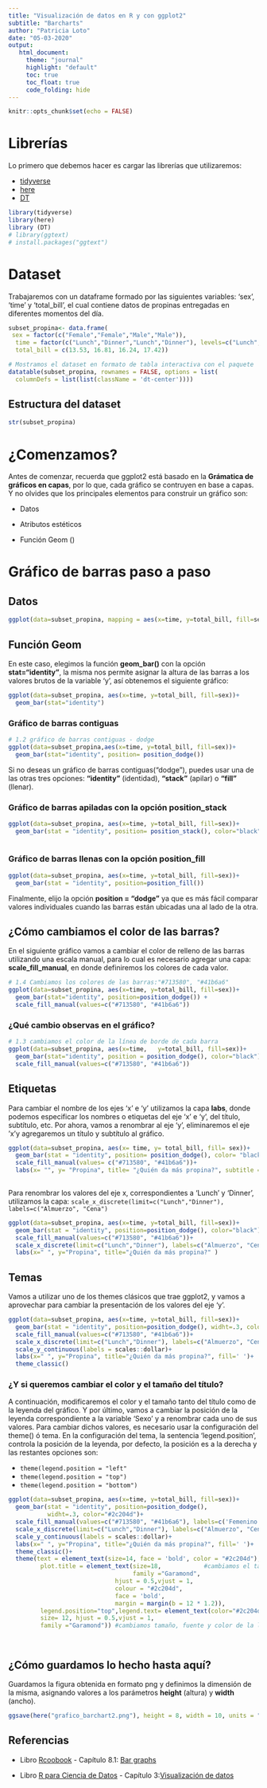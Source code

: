 ```yaml
---
title: "Visualización de datos en R y con ggplot2"
subtitle: "Barcharts"
author: "Patricia Loto"
date: "05-03-2020"
output:
   html_document:
     theme: "journal"
     highlight: "default"
     toc: true
     toc_float: true
     code_folding: hide
---
```



```r
knitr::opts_chunk$set(echo = FALSE)
```

# Librerías

Lo primero que debemos hacer es cargar las librerías que utilizaremos:

* [tidyverse](https://www.tidyverse.org/)
* [here](https://here.r-lib.org/)
* [DT](https://rstudio.github.io/DT/)

```r

library(tidyverse)
library(here)
library (DT)
# library(ggtext)
# install.packages("ggtext")
```

# Dataset

Trabajaremos con un dataframe formado por las siguientes variables: 'sex', 'time' y 'total_bill', el cual contiene datos de propinas entregadas en diferentes momentos del día.


```r
subset_propina<- data.frame(
 sex = factor(c("Female","Female","Male","Male")),
  time = factor(c("Lunch","Dinner","Lunch","Dinner"), levels=c("Lunch","Dinner")),
  total_bill = c(13.53, 16.81, 16.24, 17.42))

# Mostramos el dataset en formato de tabla interactiva con el paquete 'DT'
datatable(subset_propina, rownames = FALSE, options = list(
  columnDefs = list(list(className = 'dt-center'))))
```


## Estructura del dataset

```r
str(subset_propina)
```





# ¿Comenzamos?

Antes de comenzar, recuerda que ggplot2 está basado en la **Grámatica de gráficos en capas**, por lo que, cada gráfico se contruyen en base a capas. Y no olvides que los principales elementos para construir un gráfico son:

* Datos

* Atributos estéticos

* Función Geom ()

# Gráfico de barras paso a paso

## **Datos**

```r

ggplot(data=subset_propina, mapping = aes(x=time, y=total_bill, fill=sex))
```

## **Función Geom**

En este caso, elegimos la función **geom_bar()** con la opción **stat="identity"**, la misma nos permite asignar la altura de las barras a los valores brutos de la variable 'y', así obtenemos el siguiente gráfico: 
 

```r
ggplot(data=subset_propina, aes(x=time, y=total_bill, fill=sex))+
  geom_bar(stat="identity")
```



### Gráfico de barras contiguas

```r
# 1.2 gráfico de barras contiguas - dodge
ggplot(data=subset_propina,aes(x=time, y=total_bill, fill=sex))+
  geom_bar(stat="identity", position= position_dodge())
```



Si no deseas un gráfico de barras contiguas(“dodge”), puedes usar una de las otras tres opciones: **"identity"** (identidad), **"stack"** (apilar) o **"fill"** (llenar).



### Gráfico de barras apiladas con la opción **position_stack**

```r
ggplot(data=subset_propina, aes(x=time, y=total_bill, fill=sex))+
  geom_bar(stat = "identity", position= position_stack(), color="black")
 
```


### Gráfico de barras llenas con la opción **position_fill**

```r
ggplot(data=subset_propina, aes(x=time, y=total_bill, fill=sex))+
  geom_bar(stat = "identity", position=position_fill())

```





Finalmente, elijo la opción **position = "dodge"** ya que es más fácil comparar valores individuales cuando las barras están ubicadas una al lado de la otra.

## ¿Cómo cambiamos el **color** de las barras?

En el siguiente gráfico vamos a cambiar el color de relleno de las barras  utilizando una escala manual, para lo cual es necesario agregar una capa: **scale_fill_manual**, en donde definiremos los colores de cada valor.


```r
# 1.4 Cambiamos los colores de las barras:"#713580", "#41b6a6" 
ggplot(data=subset_propina, aes(x=time, y=total_bill, fill=sex))+
  geom_bar(stat="identity", position=position_dodge()) +
  scale_fill_manual(values=c("#713580", "#41b6a6")) 
```




### ¿Qué cambio observas en el gráfico?

```r
# 1.3 cambiamos el color de la línea de borde de cada barra
ggplot(data=subset_propina, aes(x=time,   y=total_bill, fill=sex))+
  geom_bar(stat="identity", position = position_dodge(), color="black")+
  scale_fill_manual(values=c("#713580", "#41b6a6")) 
```




## **Etiquetas**

Para cambiar el nombre de los ejes 'x' e 'y' utilizamos la capa **labs**, donde podemos especificar los nombres o etiquetas del eje 'x' e 'y', del título, subtítulo, etc. Por ahora, vamos a renombrar al eje 'y', eliminaremos el eje 'x'y agregaremos un título y subtítulo al gráfico.

```r
ggplot(data=subset_propina, aes(x= time, y= total_bill, fill= sex))+
  geom_bar(stat = "identity", position= position_dodge(), color= "black")+
  scale_fill_manual(values= c("#713580", "#41b6a6"))+
  labs(x= "", y= "Propina", title= "¿Quién da más propina?", subtitle = "¿Hombres o Mujeres?")
 
```



Para renombrar los valores del eje x, correspondientes a 'Lunch' y 'Dinner', utilizamos la capa: `scale_x_discrete(limit=c("Lunch","Dinner"), labels=c("Almuerzo", "Cena")`

```r
ggplot(data=subset_propina, aes(x=time, y=total_bill, fill=sex))+
  geom_bar(stat = "identity", position=position_dodge(), color="black")+
  scale_fill_manual(values=c("#713580", "#41b6a6"))+
  scale_x_discrete(limit=c("Lunch","Dinner"), labels=c("Almuerzo", "Cena"))+
  labs(x=" ", y="Propina", title="¿Quién da más propina?" )
```



## **Temas** 

Vamos a utilizar uno de los themes clásicos que trae ggplot2, y vamos a aprovechar para cambiar la presentación de los valores del eje 'y'.

```r
ggplot(data=subset_propina, aes(x=time, y=total_bill, fill=sex))+
  geom_bar(stat = "identity", position=position_dodge(), widht=.3, color="black")+
  scale_fill_manual(values=c("#713580", "#41b6a6"))+
  scale_x_discrete(limit=c("Lunch","Dinner"), labels=c("Almuerzo", "Cena"))+
  scale_y_continuous(labels = scales::dollar)+
  labs(x=" ", y="Propina", title="¿Quién da más propina?", fill=' ')+
  theme_classic()
```




### ¿Y si queremos cambiar el color y el tamaño del título?

A continuación, modificaremos el color y el tamaño tanto del título como de la leyenda del gráfico. Y por último, vamos a cambiar la posición de la leyenda correspondiente a la variable 'Sexo' y a renombrar cada uno de sus valores. Para cambiar dichos valores, es necesario usar la configuración del theme() ó tema. En la configuración del tema, la sentencia 'legend.position', controla la posición de la leyenda, por defecto, la posición es a la derecha y las restantes opciones son:

* `theme(legend.position = "left"`
* `theme(legend.position = "top")`
* ` theme(legend.position = "bottom")`



```r
ggplot(data=subset_propina, aes(x=time, y=total_bill, fill=sex))+
  geom_bar(stat = "identity", position=position_dodge(), 
           widht=.3, color="#2c204d")+
  scale_fill_manual(values=c("#713580", "#41b6a6"), labels=c('Femenino','Masculino'))+
  scale_x_discrete(limit=c("Lunch","Dinner"), labels=c("Almuerzo", "Cena"))+
  scale_y_continuous(labels = scales::dollar)+
  labs(x=" ", y="Propina", title="¿Quién da más propina?", fill=' ')+ 
  theme_classic()+ 
  theme(text = element_text(size=14, face = 'bold', color = "#2c204d"),
         plot.title = element_text(size=18,            #cambiamos el tamaño, fuente y color del título
                                   family ="Garamond",    
                              hjust = 0.5,vjust = 1,
                              colour = "#2c204d", 
                              face = 'bold', 
                              margin = margin(b = 12 * 1.2)),
         legend.position="top",legend.text= element_text(color="#2c204d", 
         size= 12, hjust = 0.5,vjust = 1,
         family ="Garamond")) #cambiamos tamaño, fuente y color de la leyenda      
      



```

## ¿Cómo guardamos lo hecho hasta aquí?

Guardamos la figura obtenida en formato png y definimos la dimensión de la misma, asignando valores a los parámetros **height** (altura) y **width** (ancho).

```r
ggsave(here("grafico_barchart2.png"), height = 8, width = 10, units = "in", type='cairo')

```



## **Referencias** 
* Libro [Rcoobook](http://www.cookbook-r.com/Graphs/) - Capítulo 8.1: [Bar graphs](http://www.cookbook-r.com/Graphs/Bar_and_line_graphs_(ggplot2)/)

* Libro [R para Ciencia de Datos](https://es.r4ds.hadley.nz/) - Capítulo 3:[Visualización de datos](https://es.r4ds.hadley.nz/visualizaci%C3%B3n-de-datos.html)